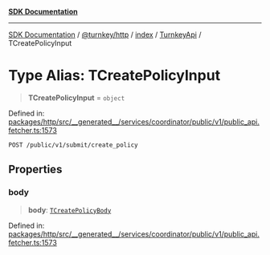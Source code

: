 [**SDK Documentation**](../../../../../../README.mdx)

***

[SDK Documentation](../../../../../../packages.mdx) / [@turnkey/http](../../../../README.mdx) / [index](../../../README.mdx) / [TurnkeyApi](../README.mdx) / TCreatePolicyInput

# Type Alias: TCreatePolicyInput

> **TCreatePolicyInput** = `object`

Defined in: [packages/http/src/\_\_generated\_\_/services/coordinator/public/v1/public\_api.fetcher.ts:1573](https://github.com/tkhq/sdk/blob/3a88af7d1d927c6022706911d6af0f92f1440e00/packages/http/src/__generated__/services/coordinator/public/v1/public_api.fetcher.ts#L1573)

`POST /public/v1/submit/create_policy`

## Properties

### body

> **body**: [`TCreatePolicyBody`](TCreatePolicyBody.mdx)

Defined in: [packages/http/src/\_\_generated\_\_/services/coordinator/public/v1/public\_api.fetcher.ts:1573](https://github.com/tkhq/sdk/blob/3a88af7d1d927c6022706911d6af0f92f1440e00/packages/http/src/__generated__/services/coordinator/public/v1/public_api.fetcher.ts#L1573)
